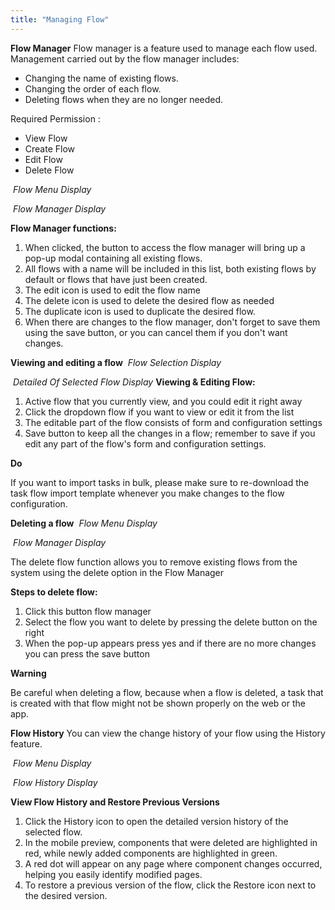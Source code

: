 ```yaml
---
title: "Managing Flow"
---
```


**Flow Manager** Flow manager is a feature used to manage each flow used. Management carried out by the flow manager includes:

- Changing the name of existing flows.
- Changing the order of each flow.
- Deleting flows when they are no longer needed.

Required Permission :

- View Flow
- Create Flow
- Edit Flow
- Delete Flow

<img src="https://t3837933.p.clickup-attachments.com/t3837933/b1a62397-68f0-4945-8979-c7c8ac990ba2/image.png" alt="" /> _Flow Menu Display_

<img src="https://t3837933.p.clickup-attachments.com/t3837933/dc552961-9a11-4562-b65f-df301b10a8eb/image.png" alt="" /> _Flow Manager Display_

**Flow Manager functions:**

1. When clicked, the button to access the flow manager will bring up a pop-up modal containing all existing flows.
2. All flows with a name will be included in this list, both existing flows by default or flows that have just been created.
3. The edit icon is used to edit the flow name
4. The delete icon is used to delete the desired flow as needed
5. The duplicate icon is used to duplicate the desired flow.
6. When there are changes to the flow manager, don't forget to save them using the save button, or you can cancel them if you don't want changes.

**Viewing and editing a flow** <img src="https://t3837933.p.clickup-attachments.com/t3837933/0befaead-4622-4ad1-8e10-2c0b6d604e3a/image.png" alt="" /> _Flow Selection Display_

<img src="https://t3837933.p.clickup-attachments.com/t3837933/61528536-7d92-47c4-8aa4-6d31cdfed24e/image.png" alt="" /> _Detailed Of Selected Flow Display_ **Viewing & Editing Flow:**

1. Active flow that you currently view, and you could edit it right away
2. Click the dropdown flow if you want to view or edit it from the list
3. The editable part of the flow consists of form and configuration settings
4. Save button to keep all the changes in a flow; remember to save if you edit any part of the flow's form and configuration settings.

**Do**

If you want to import tasks in bulk, please make sure to re-download the task flow import template whenever you make changes to the flow configuration.

**Deleting a flow** <img src="https://t3837933.p.clickup-attachments.com/t3837933/bdd1fdbe-8095-4dd6-b7e0-502b5a067473/image.png" alt="" /> _Flow Menu Display_

<img src="https://t3837933.p.clickup-attachments.com/t3837933/661e10cc-2e76-4acd-975e-03ff518920ce/image.png" alt="" /> _Flow Manager Display_

The delete flow function allows you to remove existing flows from the system using the delete option in the Flow Manager

**Steps to delete flow:**

1. Click this button flow manager
2. Select the flow you want to delete by pressing the delete button on the right
3. When the pop-up appears press yes and if there are no more changes you can press the save button

**Warning**

Be careful when deleting a flow, because when a flow is deleted, a task that is created with that flow might not be shown properly on the web or the app.

**Flow History** You can view the change history of your flow using the History feature.

<img src="https://t3837933.p.clickup-attachments.com/t3837933/906a1bfd-3c82-4e08-98a1-f4416bd31a24/image.png" alt="" /> _Flow Menu Display_

<img src="https://t3837933.p.clickup-attachments.com/t3837933/62113818-61b5-43f9-bbc3-19abb842bddf/image.png" alt="" /> _Flow History Display_

**View Flow History and Restore Previous Versions**

1. Click the History icon to open the detailed version history of the selected flow.
2. In the mobile preview, components that were deleted are highlighted in red, while newly added components are highlighted in green.
3. A red dot will appear on any page where component changes occurred, helping you easily identify modified pages.
4. To restore a previous version of the flow, click the Restore icon next to the desired version.